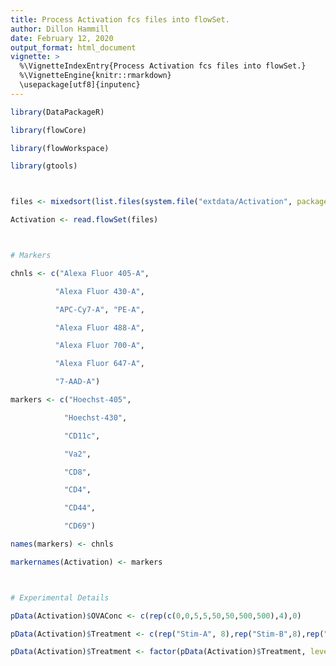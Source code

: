 ---
title: Process Activation fcs files into flowSet.
author: Dillon Hammill
date: February 12, 2020
output_format: html_document
vignette: >
  %\VignetteIndexEntry{Process Activation fcs files into flowSet.}
  %\VignetteEngine{knitr::rmarkdown}
  \usepackage[utf8]{inputenc}
---

```{r, message = FALSE}
library(DataPackageR)
library(flowCore)
library(flowWorkspace)
library(gtools)

files <- mixedsort(list.files(system.file("extdata/Activation", package = "CytoExploreRData"), full.names = TRUE))
Activation <- read.flowSet(files)

# Markers
chnls <- c("Alexa Fluor 405-A",
          "Alexa Fluor 430-A",
          "APC-Cy7-A", "PE-A",
          "Alexa Fluor 488-A",
          "Alexa Fluor 700-A",
          "Alexa Fluor 647-A",
          "7-AAD-A")
markers <- c("Hoechst-405",
            "Hoechst-430",
            "CD11c",
            "Va2",
            "CD8",
            "CD4",
            "CD44",
            "CD69")
names(markers) <- chnls
markernames(Activation) <- markers

# Experimental Details
pData(Activation)$OVAConc <- c(rep(c(0,0,5,5,50,50,500,500),4),0)
pData(Activation)$Treatment <- c(rep("Stim-A", 8),rep("Stim-B",8),rep("Stim-C",8),rep("Stim-D",8),"NA")
pData(Activation)$Treatment <- factor(pData(Activation)$Treatment, levels = c("Stim-A","Stim-B","Stim-C","Stim-D","NA"))
```

